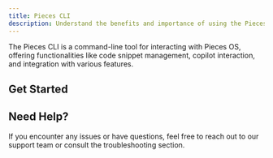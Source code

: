 ```yaml
---
title: Pieces CLI
description: Understand the benefits and importance of using the Pieces CLI, and get started with Quickstart and Commands.
---
```



The Pieces CLI is a command-line tool for interacting with Pieces OS, offering functionalities like code snippet management, copilot interaction, and integration with various features. 

## Get Started

<Grid cols={2}>
  <CardWithCTA title={'Quickstart'} description={'Learn how to set up and start using the Pieces CLI'} href={'/cli/quickstart'} />
  <CardWithCTA title={'Commands'} description={'Explore the available cli commands'} href={'/cli/commands'} />
</Grid>

## Need Help?

If you encounter any issues or have questions, feel free to reach out to our support team or consult the troubleshooting section.
